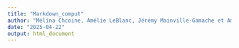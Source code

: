 ---
title: "Markdown_comput"
author: "Mélina Chcoine, Amélie LeBlanc, Jérémy Mainville-Gamache et Amélie Ironman-Rochon"
date: "2025-04-22"
output: html_document
---


